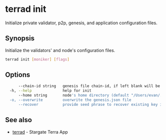 # terrad init

Initialize private validator, p2p, genesis, and application configuration files.

## Synopsis

Initialize the validators' and node's configuration files.

```sh Terrad
terrad init [moniker] [flags]
```

## Options

```sh Terrad
      --chain-id string   genesis file chain-id, if left blank will be randomly created
  -h, --help              help for init
      --home string       node's home directory (default "/Users/evan/.terra")
  -o, --overwrite         overwrite the genesis.json file
      --recover           provide seed phrase to recover existing key instead of creating
```

## See also

* [terrad](terrad.mdx)	 - Stargate Terra App



